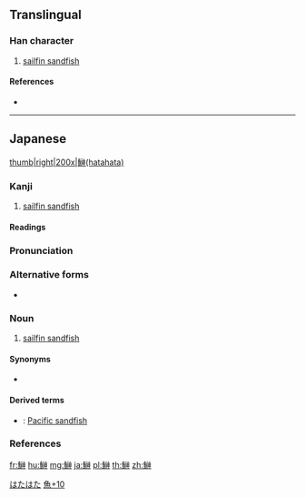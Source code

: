 {{character info/new}}
==Translingual==

===Han character===
{{Han char|rn=195|rad=魚|as=10|sn=21|four=|canj=NFIFL,NFMFL|ids=⿰魚神}}

# [[sailfin sandfish]]

====References====
* {{Han ref|kx=1476.251|dkj=46414|dj=2008.100|hdz=74704.171|uh=9C30|ud=39984}}

----

==Japanese==
[[file:Arctoscopus japonicus.jpg|thumb|right|200x|鰰(hatahata)]]

===Kanji===
{{ja-kanji|grade=|rs=魚10}}

# [[sailfin sandfish]]

====Readings====
{{ja-readings|kun=[[はたはた]] (hatahata)|nanori=[[いな]] (ina)}}

{{wikipedia|lang=ja}}
{{ja-kanjitab|はたはた|yomi=k}}

===Pronunciation===
{{ja-pron|yomi=k|はたはた|acc=0|acc_ref=DJR,NHK|acc2=4|acc2_ref=DJR,NHK|acc3=3|acc3_ref=NHK}}

===Alternative forms===
* {{ja-l|鱩}}

===Noun===
{{ja-noun|はたはた|ハタハタ}}

# [[sailfin sandfish]]

====Synonyms====
* {{ja-r|雷魚|かみなりうお}}

====Derived terms====
{{der-top}}
* {{ja-r|蝦夷鰰|えぞはたはた}}: [[Pacific sandfish]]
{{der-bottom}}

===References===
<references/>

[[Category:ja:Fish|はたはた]]

[[Category:Japanese-only CJKV Characters|魚+10]]

[[fr:鰰]]
[[hu:鰰]]
[[mg:鰰]]
[[ja:鰰]]
[[pl:鰰]]
[[th:鰰]]
[[zh:鰰]]